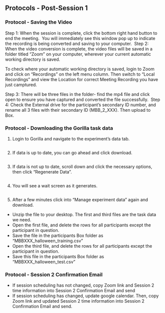 ## Protocols - Post-Session 1  

### Protocol - Saving the Video

Step 1:
When the session is complete, click the bottom right hand button to end the meeting. ![<!--- Zoom Parent Child Observation --->](images/zoom_parent_child_interaction/7.png) You will immediately see this window pop up to indicate the recording is being converted and saving to your computer. ![<!--- Zoom Parent Child Observation --->](images/zoom_parent_child_interaction/8.png)
Step 2:
When the video conversion is complete, the video files will be saved in a folder titled "Zoom" on your computer, wherever your current automatic working directory is saved. ![<!--- Zoom Parent Child Observation --->](images/zoom_parent_child_interaction/9.png)

To check where your automatic working directory is saved, login to Zoom and click on "Recordings" on the left menu column. Then switch to "Local Recordings" and view the Location for correct Meeting Recording you have just camptured. ![<!--- Zoom Parent Child Observation --->](images/zoom_parent_child_interaction/12.png) 

Step 3:
There will be three files in the folder- find the mp4 file and click open to ensure you have captured and converted the file successfully. ![<!--- Zoom Parent Child Observation --->](images/zoom_parent_child_interaction/10.png) 
Step 4:
Check the External drive for the participant's secondary ID number, and rename all 3 files with their secondary ID (MBB_2_XXX). Then upload to Box. ![<!--- Zoom Parent Child Observation --->](images/zoom_parent_child_interaction/11.png)

### Protocol - Downloading the Gorilla task data

1. Login to Gorilla and navigate to the experiment's data tab.

![<!--- Gorilla Data Download --->](images/gorilla/6.png)

2. If data is up to date, you can go ahead and click download. 

![<!--- Gorilla Data Download --->](images/gorilla/7.png)

3. If data is not up to date, scroll down and click the necessary options, then click "Regenerate Data".

![<!--- Gorilla Data Download --->](images/gorilla/8.png)

4. You will see a wait screen as it generates.

![<!--- Gorilla Data Download --->](images/gorilla/9.png)

5. After a few minutes click into "Manage experiment data" again and download. 

- Unzip the file to your desktop. The first and third files are the task data we need. 
- Open the first file, and delete the rows for all participants except the participant in question.
- Save the file in the participants Box folder as "MBBXXX_halloween_training.csv"
- Open the third file, and delete the rows for all participants except the participant in question.
- Save this file in the participants Box folder as "MBBXXX_halloween_test.csv"

### Protocol - Session 2 Confirmation Email

- If session scheduling has not changed, copy Zoom link and Session 2 time information into Session 2 Confirmation Email and send
- If session scheduling has changed, update google calendar. Then, copy Zoom link and updated Session 2 time information into Session 2 Confirmation Email and send. 